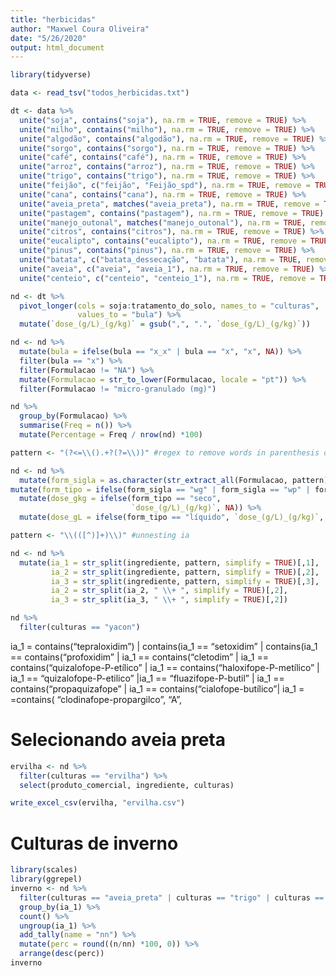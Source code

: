 ```yaml
---
title: "herbicidas"
author: "Maxwel Coura Oliveira"
date: "5/26/2020"
output: html_document
---
```


```r
library(tidyverse)
```

```r
data <- read_tsv("todos_herbicidas.txt")
```

```r
dt <- data %>% 
  unite("soja", contains("soja"), na.rm = TRUE, remove = TRUE) %>% 
  unite("milho", contains("milho"), na.rm = TRUE, remove = TRUE) %>% 
  unite("algodão", contains("algodão"), na.rm = TRUE, remove = TRUE) %>% 
  unite("sorgo", contains("sorgo"), na.rm = TRUE, remove = TRUE) %>% 
  unite("café", contains("café"), na.rm = TRUE, remove = TRUE) %>% 
  unite("arroz", contains("arroz"), na.rm = TRUE, remove = TRUE) %>% 
  unite("trigo", contains("trigo"), na.rm = TRUE, remove = TRUE) %>% 
  unite("feijão", c("feijão", "Feijão_spd"), na.rm = TRUE, remove = TRUE) %>% 
  unite("cana", contains("cana"), na.rm = TRUE, remove = TRUE) %>%   
  unite("aveia_preta", matches("aveia_preta"), na.rm = TRUE, remove = TRUE) %>%  
  unite("pastagem", contains("pastagem"), na.rm = TRUE, remove = TRUE) %>%  
  unite("manejo_outonal", matches("manejo_outonal"), na.rm = TRUE, remove = TRUE) %>%  
  unite("citros", contains("citros"), na.rm = TRUE, remove = TRUE) %>%  
  unite("eucalipto", contains("eucalipto"), na.rm = TRUE, remove = TRUE) %>% 
  unite("pinus", contains("pinus"), na.rm = TRUE, remove = TRUE) %>% 
  unite("batata", c("batata_dessecação", "batata"), na.rm = TRUE, remove = TRUE) %>% 
  unite("aveia", c("aveia", "aveia_1"), na.rm = TRUE, remove = TRUE) %>%
  unite("centeio", c("centeio", "centeio_1"), na.rm = TRUE, remove = TRUE) %>%  unite("seringueira", contains("seringueira"), na.rm = TRUE, remove = TRUE) 
```


```r
nd <- dt %>% 
  pivot_longer(cols = soja:tratamento_do_solo, names_to = "culturas", 
               values_to = "bula") %>% 
  mutate(`dose_(g/L)_(g/kg)` = gsub(",", ".", `dose_(g/L)_(g/kg)`))
```


```r
nd <- nd %>% 
  mutate(bula = ifelse(bula == "x_x" | bula == "x", "x", NA)) %>% 
  filter(bula == "x") %>% 
  filter(Formulacao != "NA") %>% 
  mutate(Formulacao = str_to_lower(Formulacao, locale = "pt")) %>% 
  filter(Formulacao != "micro-granulado (mg)")
```


```r
nd %>% 
  group_by(Formulacao) %>% 
  summarise(Freq = n()) %>% 
  mutate(Percentage = Freq / nrow(nd) *100) 
```


```r
pattern <- "(?<=\\().+?(?=\\))" #regex to remove words in parenthesis of formulations

nd <- nd %>% 
  mutate(form_sigla = as.character(str_extract_all(Formulacao, pattern))) %>% 
mutate(form_tipo = ifelse(form_sigla == "wg" | form_sigla == "wp" | form_sigla == "sp" | form_sigla == "gr" | form_sigla == "gr", "seco",                                   "líquido")) %>% 
  mutate(dose_gkg = ifelse(form_tipo == "seco", 
                           `dose_(g/L)_(g/kg)`, NA)) %>% 
  mutate(dose_gL = ifelse(form_tipo == "líquido", `dose_(g/L)_(g/kg)`, NA))
```


```r
pattern <- "\\(([^)]+)\\)" #unnesting ia

nd <- nd %>%  
  mutate(ia_1 = str_split(ingrediente, pattern, simplify = TRUE)[,1],
         ia_2 = str_split(ingrediente, pattern, simplify = TRUE)[,2],
         ia_3 = str_split(ingrediente, pattern, simplify = TRUE)[,3],
         ia_2 = str_split(ia_2, " \\+ ", simplify = TRUE)[,2],
         ia_3 = str_split(ia_3, " \\+ ", simplify = TRUE)[,2])
```



```r
nd %>% 
  filter(culturas == "yacon")
```


ia_1 = contains("tepraloxidim") | contains(ia_1 == "setoxidim" | contains(ia_1 == contains("profoxidim" | ia_1 == contains("cletodim" | ia_1 == contains("quizalofope-P-etílico" | ia_1 == contains("haloxifope-P-metílico" | ia_1 == "quizalofope-P-etilico" |ia_1 == "fluazifope-P-butil" | ia_1 == contains("propaquizafope" | ia_1 == contains("cialofope-butílico"| ia_1 = =contains( "clodinafope-propargilco", "A",



# Selecionando aveia preta

```r
ervilha <- nd %>% 
  filter(culturas == "ervilha") %>% 
  select(produto_comercial, ingrediente, culturas)

write_excel_csv(ervilha, "ervilha.csv")
```


# Culturas de inverno

```r
library(scales)
library(ggrepel)
inverno <- nd %>% 
  filter(culturas == "aveia_preta" | culturas == "trigo" | culturas == "centeio" | culturas == "cevada" | culturas == "triticale" | culturas == "aveia") %>% 
  group_by(ia_1) %>% 
  count() %>% 
  ungroup(ia_1) %>% 
  add_tally(name = "nn") %>% 
  mutate(perc = round((n/nn) *100, 0)) %>% 
  arrange(desc(perc))
inverno
```


